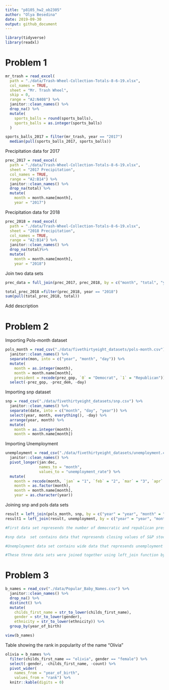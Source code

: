 ```yaml
---
title: "p8105_hw2_ob2305"
author: "Olya Besedina"
date: 2019-09-30
output: github_document
---
```


```r
library(tidyverse)
library(readxl)
```

# Problem 1
```r
mr_trash = read_excel(
  path = "./data/Trash-Wheel-Collection-Totals-8-6-19.xlsx",
  col_names = TRUE,
  sheet = "Mr. Trash Wheel", 
  skip = 0,
  range = "A2:N408") %>% 
  janitor::clean_names() %>% 
  drop_na() %>% 
  mutate(
    sports_balls = round(sports_balls),
    sports_balls = as.integer(sports_balls)
  )

sports_balls_2017 = filter(mr_trash, year == "2017")
  median(pull(sports_balls_2017, sports_balls))

```

Precipitation data for 2017

```r
prec_2017 = read_excel(
  path = "./data/Trash-Wheel-Collection-Totals-8-6-19.xlsx",
  sheet = "2017 Precipitation",
  col_names = TRUE,
  range = "A2:B14") %>% 
  janitor::clean_names() %>% 
  drop_na(total) %>% 
  mutate( 
    month = month.name[month],
    year = "2017")

```

Precipitation data for 2018

```r
prec_2018 = read_excel(
  path = "./data/Trash-Wheel-Collection-Totals-8-6-19.xlsx",
  sheet = "2018 Precipitation",
  col_names = TRUE,
  range = "A2:B14") %>% 
  janitor::clean_names() %>% 
  drop_na(total)%>% 
  mutate( 
    month = month.name[month],
    year = "2018")
```

Join two data sets

```r
prec_data = full_join(prec_2017, prec_2018, by = c("month", "total", "year"))

total_prec_2018 =filter(prec_2018, year == "2018")
sum(pull(total_prec_2018, total))
```

Add description

# Problem 2

Importing Pols-month dataset

```r
pols_month = read_csv("./data/fivethirtyeight_datasets/pols-month.csv") %>% 
  janitor::clean_names() %>% 
  separate(mon, into = c("year", "month", "day")) %>%
  mutate(
    month = as.integer(month),
    month = month.name[month],
    president = recode(prez_gop, `0` = "Democrat", `1` = "Republican")) %>% 
  select(-prez_gop, -prez_dem, -day)
```

Importing snp dataset

```r
snp = read_csv("./data/fivethirtyeight_datasets/snp.csv") %>% 
  janitor::clean_names() %>% 
  separate(date, into = c("month", "day", "year")) %>% 
  select(year, month, everything(), -day) %>% 
  arrange(year, month) %>% 
  mutate(
    month = as.integer(month),
    month = month.name[month])
```

Importing Unemployment
```r
unemployment = read_csv("./data/fivethirtyeight_datasets/unemployment.csv") %>% 
  janitor::clean_names() %>% 
  pivot_longer(jan:dec,
               names_to = "month",
               values_to = "unemployment_rate") %>% 
  mutate(
    month = recode(month, `jan` = "1", `feb` = "2", `mar` = "3", `apr` = "4", `may` = "5", `jun` = "6", `jul` = "7", `aug` = "8", `sep` = "9", `oct` = "10", `nov` = "11", `dec` = "12"),
    month = as.factor(month),
    month = month.name[month],
    year = as.character(year)) 
```

Joining snp and pols data sets

```r
result = left_join(pols_month, snp, by = c("year" = "year", "month" = "month"))
result1 = left_join(result, unemployment, by = c("year" = "year", "month" = "month")) 
```

```r
#First data set represends the number of democratic and republican presidents, representatives, governors and senators for every month from 1947 to 2015. During this time the number of gop governors ranged between `r range(pull(pols_month, gov_gop))`, gop senators - `r range(pull(pols_month, sen_gop))`, gop representatives - `r range(pull(pols_month, rep_gop))`; democratic governors ranged between `r range(pull(pols_month, goc_dem))`, democratic senators - `r range(pull(pols_month, sen_dem))`, democratic representatives - `r range(pull(pols_month, rep_dem))`.

#snp data  set contains data that represends closing values of S&P stock index (variable name "close" for every month from `r min(pull(snp, year))` to `r max(pull(snp, year))`.  

#Unemployment data set contains wide data that represends unemployment rates for every month from the beggining of `r min(pull(unemployment, year))` to the end of `r max(pull(unemployment, year))`. The mean unemployment rate through out this time is `r mean(pull(unemployment, unemployment_rate))`.

#These three data sets were joined together using left_join function by the year and month variables.
```

# Problem 3
```r
b_names = read_csv("./data/Popular_Baby_Names.csv") %>% 
  janitor::clean_names() %>%
  drop_na() %>% 
  distinct() %>% 
  mutate(
    childs_first_name = str_to_lower(childs_first_name),
    gender = str_to_lower(gender),
    ethnicity = str_to_lower(ethnicity)) %>% 
  group_by(year_of_birth) 

view(b_names) 


```

Table showing the rank in popularity of the name "Olivia"

```r
olivia = b_names %>% 
  filter(childs_first_name == "olivia", gender == "female") %>% 
  select(-gender, -childs_first_name, -count) %>% 
  pivot_wider(
    names_from = "year_of_birth",
    values_from = "rank") %>% 
  knitr::kable(digits = 0)
```







